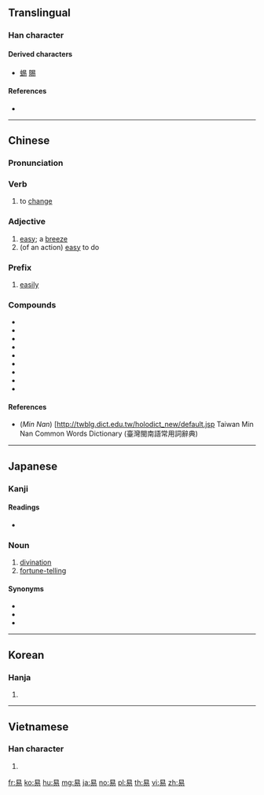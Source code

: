 {{also|昜}}
==Translingual==

===Han character===
{{Han char|rn=72|rad=日|as=04|sn=8|four=60227|canj=APHH|ids=⿱日勿}}

====Derived characters====
* [[蜴]] [[賜]]

====References====
* {{Han ref|kx=0492.030|dkj=13814|dj=0854.080|hdz=21494.010|uh=6613|ud=26131|bh=A9F6|bd=43510}}

----

==Chinese==
{{zh-forms}}

===Pronunciation===
{{zh-pron
|m=yì
|c=ji6,jik6
|mn=ia̍h/e̍k/ī
|mn_note=ia̍h - vernacular, e̍k - literary
|mc=y
|oc=y
|ma=
|cat=v,a
}}

===Verb===
{{zh-verb}}

# to [[change]]

===Adjective===
{{zh-adj}}

# [[easy]]; a [[breeze]]
# (of an action) [[easy]] to do

===Prefix===
{{zh-pref}}

# [[easily]]

===Compounds===
* {{zh-l|易貨貿易}}
* {{zh-l|易拉罐}}
* {{zh-l|易經|yìjīng|[[I Ching]]}}
* {{zh-l|易燃物}}
* {{zh-l|易熔合金}}
* {{zh-l|易如反掌}}
* {{zh-l|易手}}
* {{zh-l|易于}}
* {{zh-l|易幟}}

====References====
* (''Min Nan'') [http://twblg.dict.edu.tw/holodict_new/default.jsp Taiwan Min Nan Common Words Dictionary (臺灣閩南語常用詞辭典)

----

==Japanese==

===Kanji===
{{ja-kanji|grade=5|rs=日04}}

====Readings====
* {{ja-readings|goon=[[い]] (i), [[やく]] (yaku)|kanon=[[い]] (i), [[えき]] (eki)|kun=[[やさしい]] (yasashii), [[かえる]] (kaeru), [[おさめる]] (osameru)}}

===Noun===
{{ja-noun|えき}}

# [[divination]]
# [[fortune-telling]]

====Synonyms====
* {{ja-r|卜|うらない}}
* {{ja-r|占|うら}}
* {{ja-r|卜占|ぼくせん}}

----

==Korean==

===Hanja===
{{ko-hanja|hangeul=[[역]], [[이]]|eumhun=|rv=yeok, i|mr=yŏk, i|y=yek, i}}

# {{defn|lang=ko|sort=日04}}

----

==Vietnamese==

===Han character===
{{vi-hantu|[[dịch]], [[dể]], [[dễ]], [[di]], [[diệc]], [[dẻ]], [[dẹ]], [[dị]], [[dịu]], [[rẻ]], [[rể]]|rs=日04}}

# {{defn|lang=vi|sort=日04}}

[[fr:易]]
[[ko:易]]
[[hu:易]]
[[mg:易]]
[[ja:易]]
[[no:易]]
[[pl:易]]
[[th:易]]
[[vi:易]]
[[zh:易]]